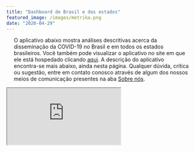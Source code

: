 ```yaml
---
title: "Dashboard do Brasil e dos estados"
featured_image: /images/metrika.png
date: "2020-04-29"
---
```


<div style="padding-right: 20px; padding-left: 20px;">

O aplicativo abaixo mostra análises descritivas acerca da disseminação da COVID-19 no Brasil e em todos os estados brasileiros. Você também pode visualizar o aplicativo no site em que ele está hospedado clicando <a href="https://mhbarbian.shinyapps.io/CovidMetrika/" target="_blank"> aqui</a>. A descrição do aplicativo encontra-se mais abaixo, ainda nesta página. Qualquer dúvida, crítica ou sugestão, entre em contato conosco através de algum dos nossos meios de comunicação presentes na aba [Sobre nós](/about/index.html).
  
</div>

<div class="container" style="padding-right: 0px;padding-left: 0px;">
  <iframe class="responsive-iframe" src ="https://mhbarbian.shinyapps.io/CovidMetrika/">
  </iframe>
</div>



















